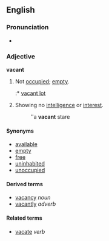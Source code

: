 ==English==
===Pronunciation===
*{{audio|en-us-vacant.ogg|Audio (US)}}

===Adjective===
'''vacant'''
#Not [[occupied]]; [[empty]].
#:* [[vacant lot]]
#Showing no [[intelligence]] or [[interest]].
#:''a '''vacant''' stare

====Synonyms====
*[[available]]
*[[empty]]
*[[free]]
*[[uninhabited]]
*[[unoccupied]]

====Derived terms====
*[[vacancy]] ''noun''
*[[vacantly]] ''adverb''

====Related terms====
*[[vacate]] ''verb''